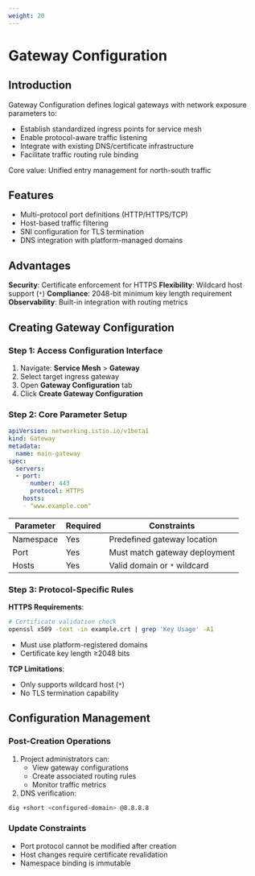 ```yaml
---
weight: 20
---
```


# Gateway Configuration

## Introduction
Gateway Configuration defines logical gateways with network exposure parameters to:

- Establish standardized ingress points for service mesh
- Enable protocol-aware traffic listening
- Integrate with existing DNS/certificate infrastructure
- Facilitate traffic routing rule binding

Core value: Unified entry management for north-south traffic

## Features
- Multi-protocol port definitions (HTTP/HTTPS/TCP)
- Host-based traffic filtering
- SNI configuration for TLS termination
- DNS integration with platform-managed domains

## Advantages
**Security**: Certificate enforcement for HTTPS
**Flexibility**: Wildcard host support (`*`)
**Compliance**: 2048-bit minimum key length requirement
**Observability**: Built-in integration with routing metrics

## Creating Gateway Configuration

### Step 1: Access Configuration Interface
1. Navigate: **Service Mesh** > **Gateway**
2. Select target ingress gateway
3. Open **Gateway Configuration** tab
4. Click **Create Gateway Configuration**

### Step 2: Core Parameter Setup
```yaml
apiVersion: networking.istio.io/v1beta1
kind: Gateway
metadata:
  name: main-gateway
spec:
  servers:
  - port:
      number: 443
      protocol: HTTPS
    hosts:
    ◦ "www.example.com"
```

| Parameter | Required | Constraints |
|-----------|----------|-------------|
| Namespace | Yes | Predefined gateway location |
| Port | Yes | Must match gateway deployment |
| Hosts | Yes | Valid domain or `*` wildcard |

### Step 3: Protocol-Specific Rules
**HTTPS Requirements**:
```bash
# Certificate validation check
openssl x509 -text -in example.crt | grep 'Key Usage' -A1
```
- Must use platform-registered domains
- Certificate key length ≥2048 bits

**TCP Limitations**:
- Only supports wildcard host (`*`)
- No TLS termination capability

## Configuration Management

### Post-Creation Operations
1. Project administrators can:
   - View gateway configurations
   - Create associated routing rules
   - Monitor traffic metrics
2. DNS verification:
```bash
dig +short <configured-domain> @8.8.8.8
```

### Update Constraints
- Port protocol cannot be modified after creation
- Host changes require certificate revalidation
- Namespace binding is immutable

